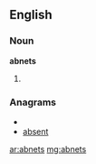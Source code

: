 ==English==

===Noun===
'''abnets'''

# {{plural of|[[abnet]]}}

===Anagrams===
* {{alphagram|abenst}}
* [[absent#English|absent]]

[[ar:abnets]]
[[mg:abnets]]